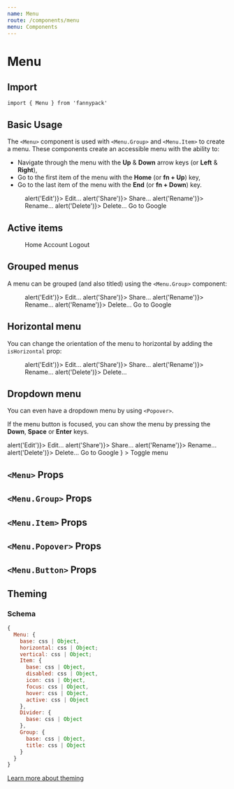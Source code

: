 ```yaml
---
name: Menu
route: /components/menu
menu: Components
---
```



# Menu

## Import

`import { Menu } from 'fannypack'`

## Basic Usage

The `<Menu>` component is used with `<Menu.Group>` and `<Menu.Item>` to create a menu. These components create
an accessible menu with the ability to:

- Navigate through the menu with the **Up** & **Down** arrow keys (or **Left** & **Right**),
- Go to the first item of the menu with the **Home** (or **fn + Up**) key,
- Go to the last item of the menu with the **End** (or **fn + Down**) key.

<Playground>
  <Menu a11yTitle="Main menu">
    <Menu.Group>
      <Menu.Item icon="solid-pen" onClick={() => alert('Edit')}>
        Edit...
      </Menu.Item>
      <Menu.Item icon="solid-share" onClick={() => alert('Share')}>
        Share...
      </Menu.Item>
      <Menu.Item isDisabled icon="solid-file-signature" onClick={() => alert('Rename')}>
        Rename...
      </Menu.Item>
      <Menu.Item color="danger" icon="solid-trash-alt" onClick={() => alert('Delete')}>
        Delete...
      </Menu.Item>
    </Menu.Group>
    <Menu.Divider />
    <Menu.Group>
      <Menu.Item use={Link} icon="solid-external-link-alt" href="https://google.com">
        Go to Google
      </Menu.Item>
    </Menu.Group>
  </Menu>
</Playground>

## Active items

<Playground>
  <Menu a11yTitle="Main menu">
    <Menu.Group>
      <Menu.Item>
        Home
      </Menu.Item>
      <Menu.Item isActive>
        Account
      </Menu.Item>
      <Menu.Item>
        Logout
      </Menu.Item>
    </Menu.Group>
  </Menu>
</Playground>

## Grouped menus

A menu can be grouped (and also titled) using the `<Menu.Group>` component:

<Playground>
  <Menu a11yTitle="Main menu">
    <Menu.Group title="Actions">
      <Menu.Item icon="solid-pen" onClick={() => alert('Edit')}>
        Edit...
      </Menu.Item>
      <Menu.Item icon="solid-share" onClick={() => alert('Share')}>
        Share...
      </Menu.Item>
      <Menu.Item icon="solid-file-signature" onClick={() => alert('Rename')}>
        Rename...
      </Menu.Item>
      <Menu.Item color="danger" icon="solid-trash-alt" onClick={() => alert('Rename')}>
        Delete...
      </Menu.Item>
    </Menu.Group>
    <Menu.Divider />
    <Menu.Group title="Links">
      <Menu.Item use={Link} icon="solid-external-link-alt" href="https://google.com">
        Go to Google
      </Menu.Item>
    </Menu.Group>
  </Menu>
</Playground>

## Horizontal menu

You can change the orientation of the menu to horizontal by adding the `isHorizontal` prop:

<Playground>
  <Menu a11yTitle="Main menu" isHorizontal>
    <Menu.Group>
      <Menu.Item icon="solid-pen" onClick={() => alert('Edit')}>
        Edit...
      </Menu.Item>
      <Menu.Item icon="solid-share" onClick={() => alert('Share')}>
        Share...
      </Menu.Item>
      <Menu.Item icon="solid-file-signature" onClick={() => alert('Rename')}>
        Rename...
      </Menu.Item>
      <Menu.Item color="danger" icon="solid-trash-alt" onClick={() => alert('Delete')}>
        Delete...
      </Menu.Item>
    </Menu.Group>
  </Menu>
</Playground>

## Dropdown menu

You can even have a dropdown menu by using `<Popover>`.

If the menu button is focused, you can show the menu by pressing the **Down**, **Space** or **Enter** keys.

<Playground>
  <Menu.Popover
    content={
      <Menu a11yTitle="Main menu">
        <Menu.Group title="Actions">
          <Menu.Item icon="solid-pen" onClick={() => alert('Edit')}>
            Edit...
          </Menu.Item>
          <Menu.Item icon="solid-share" onClick={() => alert('Share')}>
            Share...
          </Menu.Item>
          <Menu.Item icon="solid-file-signature" onClick={() => alert('Rename')}>
            Rename...
          </Menu.Item>
          <Menu.Item color="danger" icon="solid-trash-alt" onClick={() => alert('Delete')}>
            Delete...
          </Menu.Item>
        </Menu.Group>
        <Menu.Divider />
        <Menu.Group title="Links">
          <Menu.Item use={Link} icon="solid-external-link-alt" href="https://google.com">
            Go to Google
          </Menu.Item>
        </Menu.Group>
      </Menu>
    }
  >
    <Menu.Button>Toggle menu</Menu.Button>
  </Menu.Popover>
</Playground>

## `<Menu>` Props

<PropsTable component={MenuProps} />

## `<Menu.Group>` Props

<PropsTable component={MenuGroup} />

## `<Menu.Item>` Props

<PropsTable component={MenuItemProps} />

## `<Menu.Popover>` Props

<PropsTable component={MenuPopover} />

## `<Menu.Button>` Props

<PropsTable component={MenuButtonProps} />

## Theming

### Schema

```jsx
{
  Menu: {
    base: css | Object,
    horizontal: css | Object;
    vertical: css | Object;
    Item: {
      base: css | Object,
      disabled: css | Object,
      icon: css | Object,
      focus: css | Object,
      hover: css | Object,
      active: css | Object
    },
    Divider: {
      base: css | Object
    },
    Group: {
      base: css | Object,
      title: css | Object
    }
  }
}
```

[Learn more about theming](/styling#theming)
